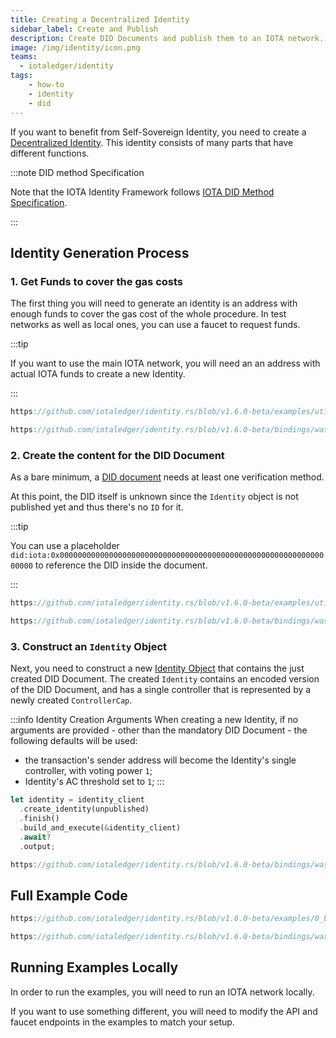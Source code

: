 ```yaml
---
title: Creating a Decentralized Identity
sidebar_label: Create and Publish
description: Create DID Documents and publish them to an IOTA network.
image: /img/identity/icon.png
teams:
  - iotaledger/identity
tags:
    - how-to
    - identity
    - did
---
```



If you want to benefit from Self-Sovereign Identity,
you need to create a [Decentralized Identity](../../explanations/decentralized-identifiers.mdx).
This identity consists of many parts that have different functions.

:::note DID method Specification

Note that the IOTA Identity Framework follows [IOTA DID Method Specification](../../../references/iota-identity/iota-did-method-spec.mdx).

:::

## Identity Generation Process

### 1. Get Funds to cover the gas costs

The first thing you will need to generate an identity is an address with enough funds to cover
the gas cost of the whole procedure.
In test networks as well as local ones, you can use a faucet to request funds.

:::tip

If you want to use the main IOTA network,
you will need an an address with actual IOTA funds to create a new Identity.

:::

<div className={'hide-code-block-extras'}>
<Tabs groupId="language" queryString>
<TabItem value="rust" label="Rust">

```rust reference
https://github.com/iotaledger/identity.rs/blob/v1.6.0-beta/examples/utils/utils.rs#L103-L111
```

</TabItem>
<TabItem value="typescript-node" label="Typescript (Node.js)">

```ts reference
https://github.com/iotaledger/identity.rs/blob/v1.6.0-beta/bindings/wasm/identity_wasm/examples/src/util.ts#L66-L78
```

</TabItem>
</Tabs>
</div>

### 2. Create the content for the DID Document

As a bare minimum, a [DID document](../../explanations/decentralized-identifiers.mdx) needs at least one verification method.

At this point, the DID itself is unknown since the `Identity` object is not published yet and thus there's no `ID` for it.

:::tip

You can use a placeholder `did:iota:0x0000000000000000000000000000000000000000000000000000000000000000` to reference
the DID inside the document.

:::

<div className={'hide-code-block-extras'}>
<Tabs groupId="language" queryString>
<TabItem value="rust" label="Rust">

```rust reference
https://github.com/iotaledger/identity.rs/blob/v1.6.0-beta/examples/utils/utils.rs#L48-L57
```

</TabItem>
<TabItem value="typescript-node" label="Typescript (Node.js)">

```rust reference
https://github.com/iotaledger/identity.rs/blob/v1.6.0-beta/bindings/wasm/identity_wasm/examples/src/util.ts#L33-L41
```

</TabItem>
</Tabs>
</div>

### 3. Construct an `Identity` Object

Next, you need to construct a new [Identity Object](../../explanations/about-identity-objects.mdx) that contains the just created
DID Document.
The created `Identity` contains an encoded version of the DID Document, and has a single controller that is represented by a newly
created `ControllerCap`.

:::info Identity Creation Arguments
When creating a new Identity, if no arguments are provided - other than the mandatory DID Document - the following defaults will be used:
- the transaction's sender address will become the Identity's single controller, with voting power `1`;
- Identity's AC threshold set to `1`;
:::

<div className={'hide-code-block-extras'}>
<Tabs groupId="language" queryString>
<TabItem value="rust" label="Rust">

```rust 
let identity = identity_client
  .create_identity(unpublished)
  .finish()
  .build_and_execute(&identity_client)
  .await?
  .output;
```

</TabItem>
<TabItem value="typescript-node" label="Typescript (Node.js)">

```ts reference
https://github.com/iotaledger/identity.rs/blob/v1.6.0-beta/bindings/wasm/identity_wasm/examples/src/0_basic/0_create_did.ts#L24-L27
```

</TabItem>
</Tabs>
</div>

## Full Example Code

<Tabs groupId="language" queryString>
<TabItem value="rust" label="Rust">

```rust reference
https://github.com/iotaledger/identity.rs/blob/v1.6.0-beta/examples/0_basic/0_create_did.rs
```

</TabItem>
<TabItem value="typescript-node" label="Typescript (Node.js)">

```ts reference
https://github.com/iotaledger/identity.rs/blob/v1.6.0-beta/bindings/wasm/identity_wasm/examples/src/0_basic/0_create_did.ts
```

</TabItem>
</Tabs>

## Running Examples Locally

In order to run the examples, you will need to run an IOTA network locally.

If you want to use something different, you will need to modify the API and faucet endpoints in the examples to match your
setup.
